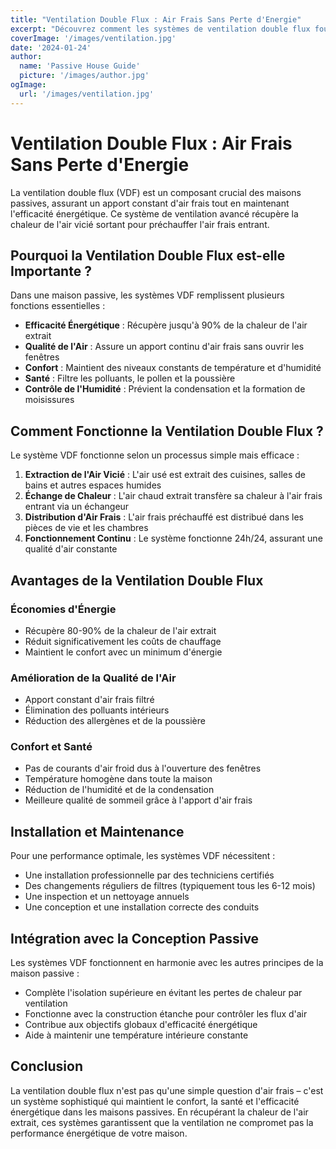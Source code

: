 ```yaml
---
title: "Ventilation Double Flux : Air Frais Sans Perte d'Energie"
excerpt: "Découvrez comment les systèmes de ventilation double flux fournissent de l'air frais tout en maintenant l'efficacité énergétique dans les maisons passives."
coverImage: '/images/ventilation.jpg'
date: '2024-01-24'
author:
  name: 'Passive House Guide'
  picture: '/images/author.jpg'
ogImage:
  url: '/images/ventilation.jpg'
---
```


# Ventilation Double Flux : Air Frais Sans Perte d'Energie

La ventilation double flux (VDF) est un composant crucial des maisons passives, assurant un apport constant d'air frais tout en maintenant l'efficacité énergétique. Ce système de ventilation avancé récupère la chaleur de l'air vicié sortant pour préchauffer l'air frais entrant.

## Pourquoi la Ventilation Double Flux est-elle Importante ?

Dans une maison passive, les systèmes VDF remplissent plusieurs fonctions essentielles :

- **Efficacité Énergétique** : Récupère jusqu'à 90% de la chaleur de l'air extrait
- **Qualité de l'Air** : Assure un apport continu d'air frais sans ouvrir les fenêtres
- **Confort** : Maintient des niveaux constants de température et d'humidité
- **Santé** : Filtre les polluants, le pollen et la poussière
- **Contrôle de l'Humidité** : Prévient la condensation et la formation de moisissures

## Comment Fonctionne la Ventilation Double Flux ?

Le système VDF fonctionne selon un processus simple mais efficace :

1. **Extraction de l'Air Vicié** : L'air usé est extrait des cuisines, salles de bains et autres espaces humides
2. **Échange de Chaleur** : L'air chaud extrait transfère sa chaleur à l'air frais entrant via un échangeur
3. **Distribution d'Air Frais** : L'air frais préchauffé est distribué dans les pièces de vie et les chambres
4. **Fonctionnement Continu** : Le système fonctionne 24h/24, assurant une qualité d'air constante

## Avantages de la Ventilation Double Flux

### Économies d'Énergie
- Récupère 80-90% de la chaleur de l'air extrait
- Réduit significativement les coûts de chauffage
- Maintient le confort avec un minimum d'énergie

### Amélioration de la Qualité de l'Air
- Apport constant d'air frais filtré
- Élimination des polluants intérieurs
- Réduction des allergènes et de la poussière

### Confort et Santé
- Pas de courants d'air froid dus à l'ouverture des fenêtres
- Température homogène dans toute la maison
- Réduction de l'humidité et de la condensation
- Meilleure qualité de sommeil grâce à l'apport d'air frais

## Installation et Maintenance

Pour une performance optimale, les systèmes VDF nécessitent :

- Une installation professionnelle par des techniciens certifiés
- Des changements réguliers de filtres (typiquement tous les 6-12 mois)
- Une inspection et un nettoyage annuels
- Une conception et une installation correcte des conduits

## Intégration avec la Conception Passive

Les systèmes VDF fonctionnent en harmonie avec les autres principes de la maison passive :

- Complète l'isolation supérieure en évitant les pertes de chaleur par ventilation
- Fonctionne avec la construction étanche pour contrôler les flux d'air
- Contribue aux objectifs globaux d'efficacité énergétique
- Aide à maintenir une température intérieure constante

## Conclusion

La ventilation double flux n'est pas qu'une simple question d'air frais – c'est un système sophistiqué qui maintient le confort, la santé et l'efficacité énergétique dans les maisons passives. En récupérant la chaleur de l'air extrait, ces systèmes garantissent que la ventilation ne compromet pas la performance énergétique de votre maison.
